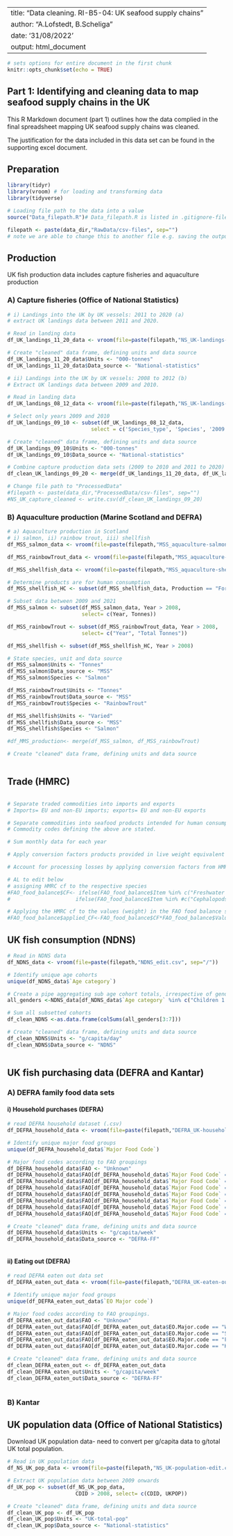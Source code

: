 
---
title: "Data cleaning. RI-B5-04: UK seafood supply chains"
author: "A.Lofstedt, B.Scheliga"
date: '31/08/2022'
output: html_document
---

```r
# sets options for entire document in the first chunk
knitr::opts_chunk$set(echo = TRUE)
```

## Part 1: Identifying and cleaning data to map seafood supply chains in the UK 

This R Markdown document (part 1) outlines how the data complied in the final spreadsheet mapping UK seafood supply chains was cleaned. 

The justification for the data included in this data set can be found in the supporting excel document.  

## Preparation

```r
library(tidyr)
library(vroom) # for loading and transforming data
library(tidyverse)

```

```r
# Loading file path to the data into a value 
source("Data_filepath.R")# Data_filepath.R is listed in .gitignore-file. So, you will need to create that file yourself and provide your respected filepath using "data_dir <- [enter your here]"
```

```r
filepath <- paste(data_dir,"RawData/csv-files", sep="") 
# note we are able to change this to another file e.g. saving the output

```

## Production

UK fish production data includes capture fisheries and aquaculture production 

### A) Capture fisheries (Office of National Statistics)

```r
# i) Landings into the UK by UK vessels: 2011 to 2020 (a)
# extract UK landings data between 2011 and 2020.

# Read in landing data
df_UK_landings_11_20_data <- vroom(file=paste(filepath,"NS_UK-landings-11-20-edit.csv", sep="/"), na = c(".."))

```

```r
# Create "cleaned" data frame, defining units and data source 
df_UK_landings_11_20_data$Units <- "000-tonnes"
df_UK_landings_11_20_data$Data_source <- "National-statistics"
```

```r
# ii) Landings into the UK by UK vessels: 2008 to 2012 (b)
# Extract UK landings data between 2009 and 2010. 

# Read in landing data
df_UK_landings_08_12_data <- vroom(file=paste(filepath,"NS_UK-landings-08-12-edit.csv", sep="/"),na = c(".."))

# Select only years 2009 and 2010
df_UK_landings_09_10 <- subset(df_UK_landings_08_12_data, 
                           select = c('Species_type', 'Species', '2009', '2010'))

```

```r
# Create "cleaned" data frame, defining units and data source 
df_UK_landings_09_10$Units <- "000-tonnes"
df_UK_landings_09_10$Data_source <- "National-statistics"
```

```r
# Combine capture production data sets (2009 to 2010 and 2011 to 2020)
df_clean_UK_landings_09_20 <- merge(df_UK_landings_11_20_data, df_UK_landings_09_10)

```

```r
# Change file path to "ProcessedData"
#filepath <- paste(data_dir,"ProcessedData/csv-files", sep="") 
#NS_UK_capture_cleaned <- write.csv(df_clean_UK_landings_09_20)

```

### B) Aquaculture production (Marine Scotland and DEFRA)

```r
# a) Aquaculture production in Scotland
# i) salmon, ii) rainbow trout, iii) shellfish
df_MSS_salmon_data <- vroom(file=paste(filepath,"MSS_aquaculture-salmon.csv", sep="/"), na = c(".."))

df_MSS_rainbowTrout_data <- vroom(file=paste(filepath,"MSS_aquaculture-rainbow-trout.csv", sep="/"), na = c(".."))

df_MSS_shellfish_data <- vroom(file=paste(filepath,"MSS_aquaculture-shellfish.csv", sep="/"), na = c(".."))

```

```r
# Determine products are for human consumption 
df_MSS_shellfish_HC <- subset(df_MSS_shellfish_data, Production == "For the table")

# Subset data between 2009 and 2021 
df_MSS_salmon <- subset(df_MSS_salmon_data, Year > 2008, 
                        select= c(Year, Tonnes)) 

df_MSS_rainbowTrout <- subset(df_MSS_rainbowTrout_data, Year > 2008, 
                        select= c("Year", "Total Tonnes"))

df_MSS_shellfish <- subset(df_MSS_shellfish_HC, Year > 2008)

# State species, unit and data source
df_MSS_salmon$Units <- "Tonnes"
df_MSS_salmon$Data_source <- "MSS"
df_MSS_salmon$Species <- "Salmon"

df_MSS_rainbowTrout$Units <- "Tonnes"
df_MSS_rainbowTrout$Data_source <- "MSS"
df_MSS_rainbowTrout$Species <- "RainbowTrout"

df_MSS_shellfish$Units <- "Varied"
df_MSS_shellfish$Data_source <- "MSS"
df_MSS_shellfish$Species <- "Salmon"

```

```r

#df_MMS_production<- merge(df_MSS_salmon, df_MSS_rainbowTrout)

```


```r
# Create "cleaned" data frame, defining units and data source 
```

```r

```


## Trade (HMRC)

```r

```

```r
# Separate traded commodities into imports and exports
# Imports= EU and non-EU imports; exports= EU and non-EU exports

```

```r
# Separate commodities into seafood products intended for human consumption and those unfit for human consumption. 
# Commodity codes defining the above are stated.
```

```r
# Sum monthly data for each year

```


```r
# Apply conversion factors products provided in live weight equivalent as it does not accounting for processing losses (if not, amount supplied is over-represented).

# Account for processing losses by applying conversion factors from HMRC

# AL to edit below
# assigning HMRC cf to the respective species 
#FAO_food_balance$CF<- ifelse(FAO_food_balance$Item %in% c("Freshwater #Fish", "Demersal Fish", "Pelagic Fish", "Marine Fish, Other"), 0.49,
#                     ifelse(FAO_food_balance$Item %in% #c("Cephalopods", "Crustaceans", "Molluscs, Other"), 0.28,1))

# Applying the HMRC cf to the values (weight) in the FAO food balance sheet
#FAO_food_balance$applied_CF<-FAO_food_balance$CF*FAO_food_balance$Value

```


## UK fish consumption (NDNS)

```r
# Read in NDNS data
df_NDNS_data <- vroom(file=paste(filepath,"NDNS_edit.csv", sep="/"))

```

```r
# Identify unique age cohorts
unique(df_NDNS_data$`Age category`)

# Create a pipe aggregating sub age cohort totals, irrespective of gender 
all_genders <-NDNS_data[df_NDNS_data$`Age category` %in% c("Children 1.5-3 years", "Children 4-10 years", "Children 11-18 years", "Adults 19-64 years", "Adults 65 years and over"), ]

# Sum all subsetted cohorts 
df_clean_NDNS <-as.data.frame(colSums(all_genders[3:7]))

```

```r
# Create "cleaned" data frame, defining units and data source 
df_clean_NDNS$Units <- "g/capita/day"
df_clean_NDNS$Data_source <- "NDNS"

```


```r

```


## UK fish purchasing data (DEFRA and Kantar)

### A) DEFRA family food data sets

#### i) Household purchases (DEFRA)

```r
# read DEFRA household dataset (.csv)
df_DEFRA_household_data <- vroom(file=paste(filepath,"DEFRA_UK-households-edit.csv", sep="/"))

```


```r
# Identify unique major food groups
unique(df_DEFRA_household_data$`Major Food Code`)

# Major food codes according to FAO groupings
df_DEFRA_household_data$FAO <- "Unknown"
df_DEFRA_household_data$FAO[df_DEFRA_household_data$`Major Food Code` == "White fish, fresh, chilled or frozen"] <- "Demersal"
df_DEFRA_household_data$FAO[df_DEFRA_household_data$`Major Food Code` == "White fish, dried, salted or smoked"] <- "Demersal"
df_DEFRA_household_data$FAO[df_DEFRA_household_data$`Major Food Code` == "Shellfish"] <- "Shellfish"
df_DEFRA_household_data$FAO[df_DEFRA_household_data$`Major Food Code` == "Herrings and other blue fish, fresh, chilled or frozen"] <-"Pelagic"
df_DEFRA_household_data$FAO[df_DEFRA_household_data$`Major Food Code` == "Salmon, fresh, chilled or frozen"] <- "Pelagic"
df_DEFRA_household_data$FAO[df_DEFRA_household_data$`Major Food Code` == "Blue fish, dried or salted or smoked"] <- "Pelagic"
df_DEFRA_household_data$FAO[df_DEFRA_household_data$`Major Food Code` == "Salmon, tinned"] <- "Pelagic"
```


```r
# Create "cleaned" data frame, defining units and data source 
df_DEFRA_household_data$Units <- "g/capita/week"
df_DEFRA_household_data$Data_source <- "DEFRA-FF"

```


```r

```


#### ii) Eating out (DEFRA)

```r
# read DEFRA eaten out data set
df_DEFRA_eaten_out_data <- vroom(file=paste(filepath,"DEFRA_UK-eaten-out-edit.csv", sep="/"))

```


```r

# Identify unique major food groups
unique(df_DEFRA_eaten_out_data$`EO Major code`)

# Major food codes according to FAO groupings.
df_DEFRA_eaten_out_data$FAO <- "Unknown"
df_DEFRA_eaten_out_data$FAO[df_DEFRA_eaten_out_data$EO.Major.code == "White fish"] <- "Demersal"
df_DEFRA_eaten_out_data$FAO[df_DEFRA_eaten_out_data$EO.Major.code == "Shellfish - without sauce or dressing (e.g. prawns, shrimps, oysters, crab)"] <- "Shellfish"
df_DEFRA_eaten_out_data$FAO[df_DEFRA_eaten_out_data$EO.Major.code == "Fatty fish"] <- "Pelagic"
df_DEFRA_eaten_out_data$FAO[df_DEFRA_eaten_out_data$EO.Major.code == "Kippers and other smoked fish (e.g. smoked salmon)"] <- "Pelagic"

```


```r
# Create "cleaned" data frame, defining units and data source
df_clean_DEFRA_eaten_out <- df_DEFRA_eaten_out_data
df_clean_DEFRA_eaten_out$Units <- "g/capita/week"
df_clean_DEFRA_eaten_out$Data_source <- "DEFRA-FF"

```

```r

```


### B) Kantar 


## UK population data (Office of National Statistics)

Download UK population data- need to convert per g/capita data to g/total UK total population.

```r
# Read in UK population data 
df_NS_UK_pop_data <- vroom(file=paste(filepath,"NS_UK-population-edit.csv", sep="/"))
```

```r
# Extract UK population data between 2009 onwards
df_UK_pop <- subset(df_NS_UK_pop_data, 
                      CDID > 2008, select= c(CDID, UKPOP))

```

```r
# Create "cleaned" data frame, defining units and data source 
df_clean_UK_pop <- df_UK_pop
df_clean_UK_pop$Units <- "UK-total-pop"
df_clean_UK_pop$Data_source <- "National-statistics"
```

```r

```

